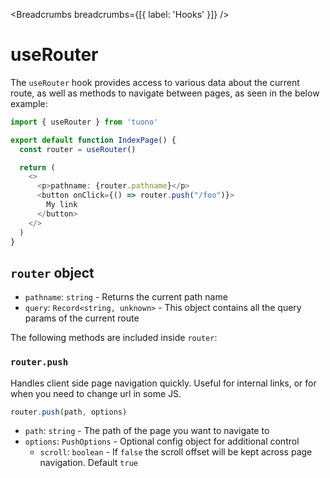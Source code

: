 
<MetaTags
  title="Tuono - useRouter"
  canonical="https://tuono.dev/documentation/hooks/use-router"
/>


<Breadcrumbs breadcrumbs={[{ label: 'Hooks' }]} />

# useRouter

The `useRouter` hook provides access to various data about the current route, as well as methods to navigate between pages, as seen in the below example:

```typescript jsx
import { useRouter } from 'tuono'

export default function IndexPage() {
  const router = useRouter()

  return (
    <>
      <p>pathname: {router.pathname}</p>
      <button onClick={() => router.push("/foo")}>
        My link
      </button>
    </>
  )
}
```

## `router` object

- `pathname`: `string` - Returns the current path name
- `query`: `Record<string, unknown>` - This object contains all the query params of the current route

The following methods are included inside `router`:

### `router.push`

Handles client side page navigation quickly. Useful for internal links, or for when you need to change url in some JS.

```ts
router.push(path, options)
```

- `path`: `string` - The path of the page you want to navigate to
- `options`: `PushOptions` - Optional config object for additional control
  - `scroll`: `boolean` - If `false` the scroll offset will be kept across page navigation. Default `true`

